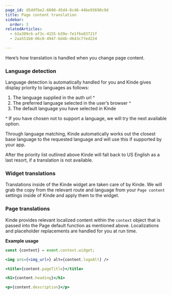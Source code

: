 ```yaml
---
page_id: d5ddfbe2-6608-45d4-8c46-44be93690c9d
title: Page content translation
sidebar:
  order: 3
relatedArticles:
  - b3a309c6-af3c-4155-b39e-7e1f6e83721f
  - 2aa551b8-06c0-4947-bd4b-d643c77ed224

---
```


Here’s how translation is handled when you change page content.

### Language detection

Language detection is automatically handled for you and Kinde gives display priority to languages as follows:

1. The language supplied in the auth url ^
2. The preferred language selected in the user’s browser ^
3. The default language you have selected in Kinde

^ If you have chosen not to support a language, we will try the next available option.

Through language matching, Kinde automatically works out the closest 
base language to the requested language and will use this if supported 
by your app.

After the priority list outlined above Kinde will fall back to US English as a last resort, if a translation is not available.

### Widget translations

Translations inside of the Kinde widget are taken care of by Kinde. We will grab the copy from the relevant route and language from your `Page content` settings inside of Kinde and apply them to the widget. 

### Page translations

Kinde provides relevant localized content within the `context` object that is passed into the Page default function as mentioned above. Localizations and placeholder replacements are handled for you at run time. 

**Example usage**

```jsx
const {content} = event.context.widget;

<img src={<img_url>} alt={content.logoAlt} />

<title>{content.pageTitle}</title>

<h1>{content.heading}</h1>

<p>{content.description}</p>
```
